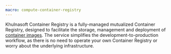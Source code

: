 ```yaml
---
macro: compute-container-registry
---
```


Khulnasoft Container Registry is a fully-managed mutualized Container Registry, designed to facilitate the storage, management and deployment of [container images](#container-image). The service simplifies the development-to-production workflow, as there is no need to operate your own Container Registry or worry about the underlying infrastructure.